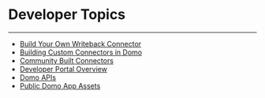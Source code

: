 


Developer Topics
================
***
* [Build Your Own Writeback Connector](..\..\article\build_your_own_writeback_connector\index.qmd)
* [Building Custom Connectors in Domo](..\..\article\building_custom_connectors_in_domo\index.qmd)
* [Community Built Connectors](..\..\article\community_built_connectors\index.qmd)
* [Developer Portal Overview](..\..\article\developer_portal_overview\index.qmd)
* [Domo APIs](..\..\article\domo_apis\index.qmd)
* [Public Domo App Assets](..\..\article\public_domo_app_assets\index.qmd)
